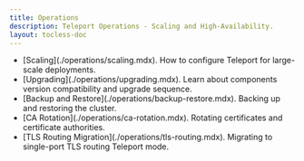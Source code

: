 ```yaml
---
title: Operations
description: Teleport Operations - Scaling and High-Availability.
layout: tocless-doc
---
```


<ul>
  <ScopedBlock scope={["oss", "enterprise"]}>
  <li>
  [Scaling](./operations/scaling.mdx). How to configure Teleport for large-scale deployments.
  </li>
  </ScopedBlock>
  <li>
  [Upgrading](./operations/upgrading.mdx). Learn about components version compatibility and upgrade sequence.
  </li>
  <li>
  [Backup and Restore](./operations/backup-restore.mdx). Backing up and restoring the cluster.
  </li>
  <li>
  [CA Rotation](./operations/ca-rotation.mdx). Rotating certificates and certificate authorities.
  </li>
  <ScopedBlock scope={["oss", "enterprise"]}>
  <li>
  [TLS Routing Migration](./operations/tls-routing.mdx). Migrating to single-port TLS routing Teleport mode.
  </li>
  </ScopedBlock>
</ul>
